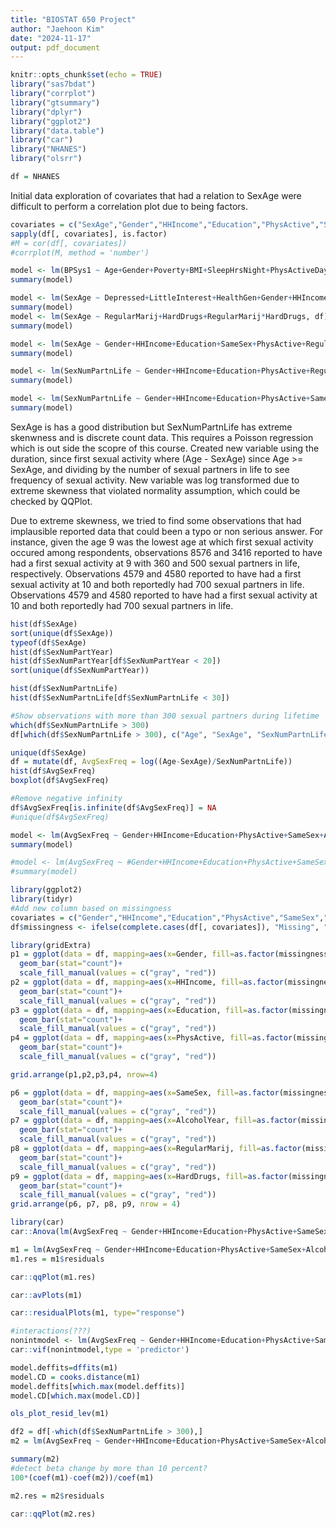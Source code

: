 ```yaml
---
title: "BIOSTAT 650 Project"
author: "Jaehoon Kim"
date: "2024-11-17"
output: pdf_document
---
```


```r
knitr::opts_chunk$set(echo = TRUE)
library("sas7bdat")
library("corrplot")
library("gtsummary")
library("dplyr")
library("ggplot2")
library("data.table")
library("car")
library("NHANES")
library("olsrr")
```




```r
df = NHANES

```

Initial data exploration of covariates that had a relation to SexAge were difficult to perform a correlation plot due to being factors.
```r
covariates = c("SexAge","Gender","HHIncome","Education","PhysActive","SameSex","AlcoholYear","RegularMarij","HardDrugs")
sapply(df[, covariates], is.factor)
#M = cor(df[, covariates])
#corrplot(M, method = 'number')
```



```r
model <- lm(BPSys1 ~ Age+Gender+Poverty+BMI+SleepHrsNight+PhysActiveDays+SmokeNow+AlcoholYear+HardDrugs, df)
summary(model)

```

```r
model <- lm(SexAge ~ Depressed+LittleInterest+HealthGen+Gender+HHIncome+Education+PhysActive+RegularMarij+HardDrugs+RegularMarij*HardDrugs+Depressed*HardDrugs+SmokeAge, df)
summary(model)
model <- lm(SexAge ~ RegularMarij+HardDrugs+RegularMarij*HardDrugs, df)
summary(model)
```

```r
model <- lm(SexAge ~ Gender+HHIncome+Education+SameSex+PhysActive+RegularMarij+HardDrugs+RegularMarij*HardDrugs, df)
summary(model)
```

```r
model <- lm(SexNumPartnLife ~ Gender+HHIncome+Education+PhysActive+RegularMarij+HardDrugs+RegularMarij*HardDrugs, df)
summary(model)
```

```r
model <- lm(SexNumPartnLife ~ Gender+HHIncome+Education+PhysActive+SameSex+RegularMarij+HardDrugs+RegularMarij*HardDrugs, df)
summary(model)
```

SexAge is has a good distribution but SexNumPartnLife has extreme skenwness and is discrete count data. This requires a Poisson regression which is out side the scopre of this course. Created new variable using the duration, since first sexual activity where (Age - SexAge) since Age >= SexAge, and dividing by the number of sexual partners in life to see frequency of sexual activity. New variable was log transformed due to extreme skewness that violated normality assumption, which could be checked by QQPlot.

Due to extreme skewness,  we tried to find some observations that had implausible reported data that could been a typo or non serious answer. For instance, given the age 9 was the lowest age at which first sexual activity occured among respondents, observations 8576 and 3416 reported to have had a first sexual activity at 9 with 360 and 500 sexual partners in life, respectively. Observations 4579 and 4580 reported to have had a first sexual activity at 10 and both reportedly had 700 sexual partners in life. Observations 4579 and 4580 reported to have had a first sexual activity at 10 and both reportedly had 700 sexual partners in life. 
```R
hist(df$SexAge)
sort(unique(df$SexAge))
typeof(df$SexAge)
hist(df$SexNumPartYear)
hist(df$SexNumPartYear[df$SexNumPartYear < 20])
sort(unique(df$SexNumPartYear))

hist(df$SexNumPartnLife)
hist(df$SexNumPartnLife[df$SexNumPartnLife < 30])

#Show observations with more than 300 sexual partners during lifetime
which(df$SexNumPartnLife > 300)
df[which(df$SexNumPartnLife > 300), c("Age", "SexAge", "SexNumPartnLife")]

unique(df$SexAge)
df = mutate(df, AvgSexFreq = log((Age-SexAge)/SexNumPartnLife))
hist(df$AvgSexFreq)
boxplot(df$AvgSexFreq)
```

```R
#Remove negative infinity
df$AvgSexFreq[is.infinite(df$AvgSexFreq)] = NA
#unique(df$AvgSexFreq)

model <- lm(AvgSexFreq ~ Gender+HHIncome+Education+PhysActive+SameSex+AlcoholYear+RegularMarij+HardDrugs+RegularMarij*HardDrugs, df)
summary(model)

#model <- lm(AvgSexFreq ~ #Gender+HHIncome+Education+PhysActive+SameSex+AlcoholYear+RegularMarij+HardDrugs+#RegularMarij*HardDrugs+RegularMarij*AlcoholYear, df)
#summary(model)

```
```r

library(ggplot2)
library(tidyr)
#Add new column based on missingness
covariates = c("Gender","HHIncome","Education","PhysActive","SameSex","AlcoholYear","RegularMarij","HardDrugs")
df$missingness <- ifelse(complete.cases(df[, covariates]), "Missing", "Not Missing")


```
```r
library(gridExtra)
p1 = ggplot(data = df, mapping=aes(x=Gender, fill=as.factor(missingness)))+
  geom_bar(stat="count")+
  scale_fill_manual(values = c("gray", "red"))
p2 = ggplot(data = df, mapping=aes(x=HHIncome, fill=as.factor(missingness)))+
  geom_bar(stat="count")+
  scale_fill_manual(values = c("gray", "red"))
p3 = ggplot(data = df, mapping=aes(x=Education, fill=as.factor(missingness)))+
  geom_bar(stat="count")+
  scale_fill_manual(values = c("gray", "red"))
p4 = ggplot(data = df, mapping=aes(x=PhysActive, fill=as.factor(missingness)))+
  geom_bar(stat="count")+
  scale_fill_manual(values = c("gray", "red"))

grid.arrange(p1,p2,p3,p4, nrow=4)
```

```r
p6 = ggplot(data = df, mapping=aes(x=SameSex, fill=as.factor(missingness)))+
  geom_bar(stat="count")+
  scale_fill_manual(values = c("gray", "red"))
p7 = ggplot(data = df, mapping=aes(x=AlcoholYear, fill=as.factor(missingness)))+
  geom_bar(stat="count")+
  scale_fill_manual(values = c("gray", "red"))
p8 = ggplot(data = df, mapping=aes(x=RegularMarij, fill=as.factor(missingness)))+
  geom_bar(stat="count")+
  scale_fill_manual(values = c("gray", "red"))
p9 = ggplot(data = df, mapping=aes(x=HardDrugs, fill=as.factor(missingness)))+
  geom_bar(stat="count")+
  scale_fill_manual(values = c("gray", "red"))
grid.arrange(p6, p7, p8, p9, nrow = 4)
```


```r
library(car)
car::Anova(lm(AvgSexFreq ~ Gender+HHIncome+Education+PhysActive+SameSex+AlcoholYear+RegularMarij+HardDrugs+RegularMarij*HardDrugs, df), type="III")


```


```r

m1 = lm(AvgSexFreq ~ Gender+HHIncome+Education+PhysActive+SameSex+AlcoholYear+RegularMarij+HardDrugs+RegularMarij*HardDrugs, df)
m1.res = m1$residuals

car::qqPlot(m1.res)
```

```r

car::avPlots(m1)
```

```r


car::residualPlots(m1, type="response")
```

```r
#interactions(???)
nonintmodel <- lm(AvgSexFreq ~ Gender+HHIncome+Education+PhysActive+SameSex+AlcoholYear+RegularMarij+HardDrugs, df)
car::vif(nonintmodel,type = 'predictor')
```

```r
model.deffits=dffits(m1)
model.CD = cooks.distance(m1)
model.deffits[which.max(model.deffits)]
model.CD[which.max(model.CD)]

```

```r
ols_plot_resid_lev(m1)
```

```r
df2 = df[-which(df$SexNumPartnLife > 300),]
m2 = lm(AvgSexFreq ~ Gender+HHIncome+Education+PhysActive+SameSex+AlcoholYear+RegularMarij+HardDrugs+RegularMarij*HardDrugs, df2)

summary(m2)
#detect beta change by more than 10 percent?
100*(coef(m1)-coef(m2))/coef(m1)
```

```r
m2.res = m2$residuals

car::qqPlot(m2.res)
```